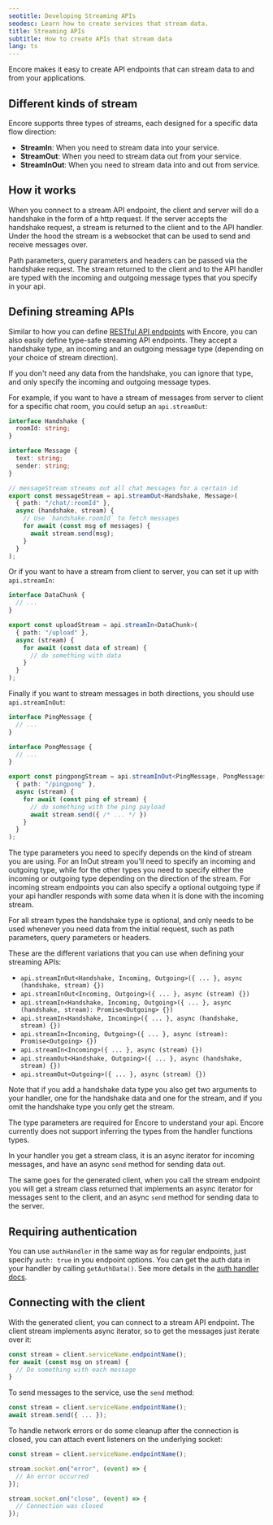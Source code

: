 ```yaml
---
seotitle: Developing Streaming APIs
seodesc: Learn how to create services that stream data.
title: Streaming APIs
subtitle: How to create APIs that stream data
lang: ts
---
```


Encore makes it easy to create API endpoints that can stream data to and from your applications.

## Different kinds of stream

Encore supports three types of streams, each designed for a specific data flow direction:
- **StreamIn**: When you need to stream data into your service.
- **StreamOut**: When you need to stream data out from your service.
- **StreamInOut**: When you need to stream data into and out from service.

## How it works

When you connect to a stream API endpoint, the client and server will do a handshake in the form of a http request. If the server accepts the handshake request, a stream is returned to the client and to the API handler. Under the hood the stream is a websocket that can be used to send and receive messages over.

Path parameters, query parameters and headers can be passed via the handshake request. The stream returned to the client and to the API handler are typed with the incoming and outgoing message types that you specify in your api.

## Defining streaming APIs

Similar to how you can define [RESTful API endpoints](/docs/ts/primitives/services-and-apis#rest-apis) with Encore, you can also easily define type-safe streaming API endpoints. They accept a handshake type, an incoming and an outgoing message type (depending on your choice of stream direction).

If you don't need any data from the handshake, you can ignore that type, and only specify the incoming and outgoing message types.

For example, if you want to have a stream of messages from server to client for a specific chat room, you could setup an `api.streamOut`:

```typescript
interface Handshake {
  roomId: string;
}

interface Message {
  text: string;
  sender: string;
}

// messageStream streams out all chat messages for a certain id
export const messageStream = api.streamOut<Handshake, Message>(
  { path: "/chat/:roomId" },
  async (handshake, stream) {
    // Use `handshake.roomId` to fetch messages
    for await (const msg of messages) {
      await stream.send(msg);
    }
  }
);
```

Or if you want to have a stream from client to server, you can set it up with `api.streamIn`:

```typescript
interface DataChunk {
  // ...
}

export const uploadStream = api.streamIn<DataChunk>(
  { path: "/upload" },
  async (stream) {
    for await (const data of stream) {
      // do something with data
    }
  }
);
```

Finally if you want to stream messages in both directions, you should use `api.streamInOut`:

```typescript
interface PingMessage {
  // ...
}

interface PongMessage {
  // ...
}

export const pingpongStream = api.streamInOut<PingMessage, PongMessage>(
  { path: "/pingpong" },
  async (stream) {
    for await (const ping of stream) {
      // do something with the ping payload
      await stream.send({ /* ... */ })
    }
  }
);
```

The type parameters you need to specify depends on the kind of stream you are using. For an InOut stream you'll need to specify an incoming and outgoing type, while for the other types you need to specify either the incoming or outgoing type depending on the direction of the stream. For incoming stream endpoints you can also specify a optional outgoing type if your api handler responds with some data when it is done with the incoming stream.

For all stream types the handshake type is optional, and only needs to be used whenever you need data from the initial request, such as path parameters, query parameters or headers.

These are the different variations that you can use when defining your streaming APIs:

- `api.streamInOut<Handshake, Incoming, Outgoing>({ ... }, async (handshake, stream) {})`
- `api.streamInOut<Incoming, Outgoing>({ ... }, async (stream) {})`
- `api.streamIn<Handshake, Incoming, Outgoing>({ ... }, async (handshake, stream): Promise<Outgoing> {})`
- `api.streamIn<Handshake, Incoming>({ ... }, async (handshake, stream) {})`
- `api.streamIn<Incoming, Outgoing>({ ... }, async (stream): Promise<Outgoing> {})`
- `api.streamIn<Incoming>({ ... }, async (stream) {})`
- `api.streamOut<Handshake, Outgoing>({ ... }, async (handshake, stream) {})`
- `api.streamOut<Outgoing>({ ... }, async (stream) {})`

Note that if you add a handshake data type you also get two arguments to your handler, one for the handshake data and one for the stream, and if you omit the handshake type you only get the stream.

The type parameters are required for Encore to understand your api. Encore currently does not support inferring the types from the handler functions types.

In your handler you get a stream class, it is an async iterator for incoming messages, and have an async `send` method for sending data out.

The same goes for the generated client, when you call the stream endpoint you will get a stream class returned that implements an async iterator for messages sent to the client, and an async `send` method for sending data to the server.

## Requiring authentication

You can use `authHandler` in the same way as for regular endpoints, just specify `auth: true` in you endpoint options. You can get the auth data in your handler by calling `getAuthData()`. See more details in the [auth handler docs](/docs/ts/develop/auth#authentication-handlers).

## Connecting with the client

With the generated client, you can connect to a stream API endpoint. The client stream implements async iterator, so to get the messages just iterate over it:

```typescript
const stream = client.serviceName.endpointName();
for await (const msg on stream) {
  // Do something with each message
}

```

To send messages to the service, use the `send` method:

```typescript
const stream = client.serviceName.endpointName();
await stream.send({ ... });
```

To handle network errors or do some cleanup after the connection is closed, you can attach event listeners on the underlying socket:

```typescript
const stream = client.serviceName.endpointName();

stream.socket.on("error", (event) => {
  // An error occurred
});

stream.socket.on("close", (event) => {
  // Connection was closed
});

```
